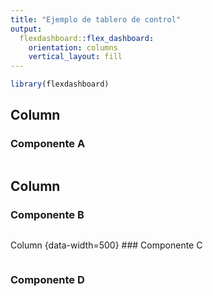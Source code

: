 ---
title: "Ejemplo de tablero de control"
output: 
  flexdashboard::flex_dashboard:
    orientation: columns
    vertical_layout: fill
---

```{r setup, include=FALSE}
library(flexdashboard)
```

Column {data-width=650}
-----------------------------------------------------------------------

### Componente A

```{r}

```

Column {data-width=350}
-----------------------------------------------------------------------

### Componente B

```{r}

```

Column {data-width=500}
### Componente C

```{r}

```

### Componente D
```{r}

```

